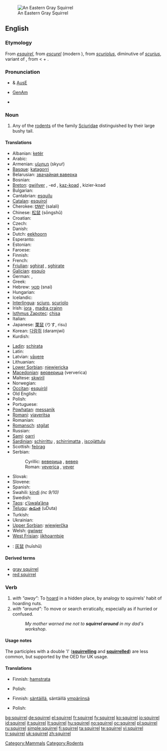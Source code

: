 {{wikipedia}}
[[Image:Sciurus carolinensis.jpg|thumb|An Eastern Gray Squirrel]]
==English==

===Etymology===
From {{etyl|xno}} ''[[esquirel]]'', from {{etyl|fro}} ''[[escurel]]'' (modern {{etyl|fr}} {{term|écureuil|lang=fr}}), from {{VL.}} ''[[scuriolus]]'', diminutive of ''[[scurius]]'', variant of {{etyl|la}} {{term|sciurus|lang=la}}, from {{etyl|grc}} {{term|σκίουρος|lang=grc|sc=polytonic|tr=skíouros}} < {{term|σκιά||shade, shadow|lang=grc|sc=polytonic|tr=skiá}} + {{term|οὐρά||tail|lang=grc|sc=polytonic|tr=ourá}}.

===Pronunciation===
* {{a|RP}} & [[Australian English|AusE]] {{IPA|/'skwɪr.<sup>ə</sup>l}}
* [[GenAm]] {{IPA|/'skwɜːr.<sup>ə</sup>l, 'skwʌɽ.əl/}}
{{audio|En-ca-squirrel.ogg|Audio (CA)}}
* {{rhymes|ɪrəl}}

===Noun===
{{en-noun}}

# Any of the [[rodent]]s of the family [[Sciuridae]] distinguished by their large bushy tail.

====Translations====
{{trans-top|Rodent}}
* Albanian: [[ketër]] {{m}}
* Arabic: {{t-|ar|سنجاب|m|tr=sinjāb|sc=Arab}}
* Armenian: [[սկյուռ]] (skyuṙ)
* [[Basque]]: [[katagorri]]
* Belarusian: [[звачайная ваверка]] {{f}}
* Bosnian: {{t-|bs|vjeverica|f}}
* [[Breton]]: [[gwiñver]] {{m}}, -ed {{p}}, [[kaz-koad]] {{m}}, kizier-koad {{p}}
* Bulgarian: {{t+|bg|катерица|f|tr=katerica|sc=Cyrl}}
* Cantabrian: [[esquilu]] {{m}}
* [[Catalan]]: [[esquirol]] {{m}}
* Cherokee: [[ᏌᎳᎵ]] (salali)
* Chinese: [[松鼠]] (sōngshǔ)
* Croatian: {{t-|hr|vjeverica|f|alt=vjȅverica}}
* Czech: {{t+|cs|veverka|f}}
* Danish: {{t+|da|egern|n}}
* Dutch: [[eekhoorn]] {{m}}
* Esperanto: {{t-|eo|sciuro|xs=Esperanto}}
* Estonian: {{t+|et|orav}}
* Faroese: {{t-|fo|íkorni|xs=Faroese}}
* Finnish: {{t+|fi|orava}}
* French: {{t+|fr|écureuil|m}}
* [[Friulian]]: [[sghirat]] {{m}}, [[sghirate]] {{g|Friulian}}
* [[Galician]]: [[esquío]] {{m}}
* German: {{t+|de|Eichhörnchen|n}}, {{t+|de|Hörnchen|n}}
* Greek: {{t+|el|σκίουρος|m|tr=skiouros|sc=Grek}}
* Hebrew: [[סנאי]] (snai) {{m}}
* Hungarian: {{t+|hu|mókus}}
* Icelandic: {{t+|is|íkorni|m}}
* [[Interlingua]]: [[sciuro]], [[scuriolo]]
* Irish: [[iora]] {{m}}, [[madra crainn]] {{m}}
* [[Isthmus Zapotec]]: [[chisa]]
* Italian: {{t-|it|scoiattolo|m}}
* Japanese: [[栗鼠]] (りす, risu)
* Korean: [[다람쥐]] (daramjwi)
* Kurdish: {{ku-Arab|[[سیمۆره‌]]}}
{{trans-mid}}
* [[Ladin]]: [[schirata]] {{f}}
* Latin: {{t+|la|sciurus|m}}
* Latvian: [[vāvere]] {{g|Latvian}}
* Lithuanian: {{t+|lt|voverė|f|xs=Lithuanian}}
* [[Lower Sorbian]]: [[njewjericka]] {{f}}
* [[Macedonian]]: [[верверица]] (ververica) {{f}}
* Maltese: [[skwiril]] {{m}}
* Norwegian: {{t+|no|ekorn|n}}
* [[Occitan]]: [[esquiròl]] {{m}}
* Old English: {{t-|ang|acweorna|m|alt=ācweorna|xs=Old English}}
* Polish: {{t+|pl|wiewiórka|f}}
* Portuguese: {{t-|pt|esquilo|m}}
* [[Powhatan]]: [[messanik]]
* [[Romani]]: [[viaveritsa]] {{f}}
* Romanian: {{t+|ro|veveriţă|f}}
* [[Romansch]]: [[stgilat]] {{m}}
* Russian: {{t|ru|белка|f|tr=bélka|sc=Cyrl}}
* [[Sami]]: [[oarri]]
* [[Sardinian]]: [[schirrittu]] {{m}}, [[schirrimatta]] {{f}}, [[iscojàttulu]] {{m}}
* Scottish: [[feòrag]]
* Serbian:
*: Cyrillic: [[веверица]] {{f}}, [[вевер]] {{m}}
*: Roman: [[veverica]] {{f}}, [[vever]] {{m}}
* Slovak: {{t-|sk|veverica|f}}
* Slovene: {{t+|sl|veverica|f}}
* Spanish: {{t+|es|ardilla|f}}
* Swahili: [[kindi]] ''(nc 9/10)''
* Swedish: {{t+|sv|ekorre|c}}
* [[Taos]]: [[c’ùwala’ána]]
* [[Telugu]]: [[ఉడుత]] (uDuta)
* Turkish: {{t+|tr|sincap}}
* Ukrainian: {{t+|uk|білка|f|tr=bílka|sc=Cyrl|xs=Ukrainian}}
* [[Upper Sorbian]]: [[wjewjerčka]] {{f}}
* Welsh: [[gwiwer]] {{f}}
* [[West Frisian]]: [[iikhoarntsje]] {{n}}
{{trans-bottom}}

{{checktrans}}
* {{ttbc|Mandarin}}: [[灰鼠]] (huīshǔ)

====Derived terms====
* [[gray squirrel]]
* [[red squirrel]]

===Verb===
{{en-verb|squirrel|ing}}

# ''with "away":'' To [[hoard]] in a hidden place, by analogy to squirrels' habit of hoarding nuts.
# ''with "around":'' To move or search erratically, especially as if hurried or confused.
#: ''My mother warned me not to '''squirrel around''' in my dad's workshop''.

====Usage notes====
The participles with a double 'l' ('''[[squirrelling]]''' and '''[[squirrelled]]''') are less common, but supported by the OED for UK usage.

====Translations====
{{trans-top|to squirrel away}}
* Finnish: [[hamstrata]]
{{trans-mid}}
* Polish: {{t-|pl|chomikować}}
{{trans-bottom}}

{{trans-top|to squirrel around}}
* Finnish: [[säntäillä]], säntäillä [[ympäri|ympäriinsä]]
{{trans-mid}}
* Polish: {{t-|pl|buszować}}
{{trans-bottom}}

[[Category:Mammals]]
[[Category:Rodents]]

[[bg:squirrel]]
[[de:squirrel]]
[[el:squirrel]]
[[fr:squirrel]]
[[fy:squirrel]]
[[ko:squirrel]]
[[io:squirrel]]
[[id:squirrel]]
[[it:squirrel]]
[[lt:squirrel]]
[[hu:squirrel]]
[[no:squirrel]]
[[oc:squirrel]]
[[pl:squirrel]]
[[ru:squirrel]]
[[simple:squirrel]]
[[fi:squirrel]]
[[ta:squirrel]]
[[te:squirrel]]
[[vi:squirrel]]
[[tr:squirrel]]
[[uk:squirrel]]
[[zh:squirrel]]
